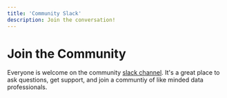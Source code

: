 ```yaml
---
title: 'Community Slack'
description: Join the conversation!
---
```


# Join the Community

Everyone is welcome on the community [slack channel](https://join.slack.com/t/graicommunity/shared_invite/zt-1il70kfeb-TaCm5fwHg_quWCpKNYyj6w).
It's a great place to ask questions, get support, and join a communtiy of like minded data professionals.
